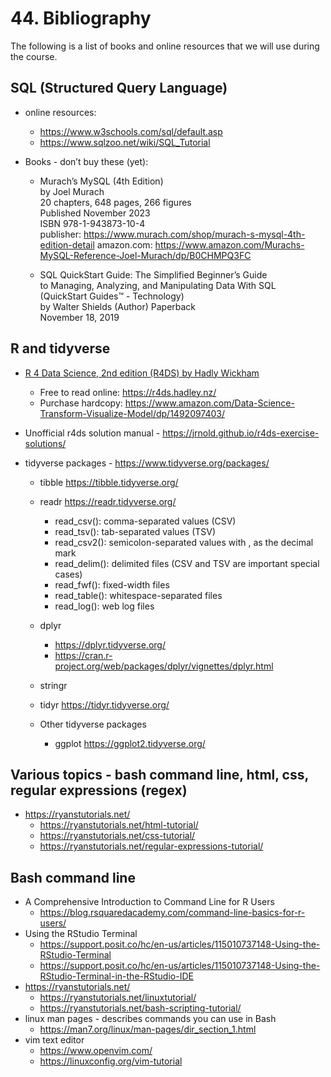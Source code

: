 # <yrChapterNumber>44. </yrChapterNumber> Bibliography

The following is a list of books and online resources that we will use 
during the course.

## SQL (Structured Query Language)

* online resources:    
  - <https://www.w3schools.com/sql/default.asp>
  - <https://www.sqlzoo.net/wiki/SQL_Tutorial>
  
* Books - don't buy these (yet):

  - Murach’s MySQL (4th Edition)  
    by Joel Murach  
    20 chapters, 648 pages, 266 figures  
    Published November 2023  
    ISBN 978-1-943873-10-4  
    publisher: <https://www.murach.com/shop/murach-s-mysql-4th-edition-detail>
    amazon.com: <https://www.amazon.com/Murachs-MySQL-Reference-Joel-Murach/dp/B0CHMPQ3FC>
      
  - SQL QuickStart Guide: The Simplified Beginner's Guide  
    to Managing, Analyzing, and Manipulating Data With SQL   
    (QuickStart Guides™ - Technology)  
    by Walter Shields (Author)
    Paperback  
    November 18, 2019


## R and tidyverse

* [R 4 Data Science, 2nd edition (R4DS) by Hadly Wickham](https://r4ds.hadley.nz/)
  - Free to read online: <https://r4ds.hadley.nz/>
  - Purchase hardcopy: <https://www.amazon.com/Data-Science-Transform-Visualize-Model/dp/1492097403/>
    
* Unofficial r4ds solution manual - 
  <https://jrnold.github.io/r4ds-exercise-solutions/>
  
* tidyverse packages - <https://www.tidyverse.org/packages/>
    - tibble <https://tibble.tidyverse.org/>
    - readr <https://readr.tidyverse.org/>
      * read_csv(): comma-separated values (CSV)
      * read_tsv(): tab-separated values (TSV)
      * read_csv2(): semicolon-separated values with , as the decimal mark
      * read_delim(): delimited files (CSV and TSV are important special cases)
      * read_fwf(): fixed-width files
      * read_table(): whitespace-separated files
      * read_log(): web log files
    - dplyr 
      * <https://dplyr.tidyverse.org/>
      * <https://cran.r-project.org/web/packages/dplyr/vignettes/dplyr.html>
    
    

    - stringr
    - tidyr <https://tidyr.tidyverse.org/>

  - Other tidyverse packages
  
    - ggplot <https://ggplot2.tidyverse.org/>
    


## Various topics - bash command line, html, css, regular expressions (regex) 

* <https://ryanstutorials.net/>
  - <https://ryanstutorials.net/html-tutorial/>
  - <https://ryanstutorials.net/css-tutorial/>
  - <https://ryanstutorials.net/regular-expressions-tutorial/>
  
## Bash command line 

* A Comprehensive Introduction to Command Line for R Users
  - <https://blog.rsquaredacademy.com/command-line-basics-for-r-users/>
  
* Using the RStudio Terminal
  - <https://support.posit.co/hc/en-us/articles/115010737148-Using-the-RStudio-Terminal>
  - <https://support.posit.co/hc/en-us/articles/115010737148-Using-the-RStudio-Terminal-in-the-RStudio-IDE>

* <https://ryanstutorials.net/>
  - <https://ryanstutorials.net/linuxtutorial/>
  - <https://ryanstutorials.net/bash-scripting-tutorial/>

* linux man pages - describes commands you can use in Bash
  - <https://man7.org/linux/man-pages/dir_section_1.html>
  
* vim text editor
  - <https://www.openvim.com/>
  - <https://linuxconfig.org/vim-tutorial>

